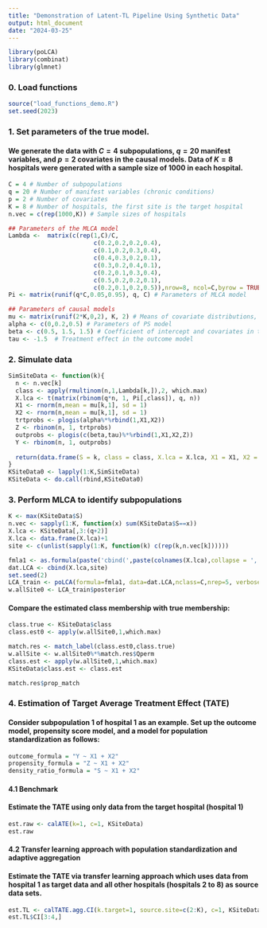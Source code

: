 ```yaml
---
title: "Demonstration of Latent-TL Pipeline Using Synthetic Data"
output: html_document
date: "2024-03-25"
---
```


```r
library(poLCA)
library(combinat)
library(glmnet)
```
### 0. Load functions
```r
source("load_functions_demo.R")
set.seed(2023)
```

### 1. Set parameters of the true model.
#### We generate the data with $C=4$ subpopulations, $q=20$ manifest variables, and $p=2$ covariates in the causal models. Data of $K=8$ hospitals were generated with a sample size of 1000 in each hospital.

```r
C = 4 # Number of subpopulations
q = 20 # Number of manifest variables (chronic conditions)
p = 2 # Number of covariates
K = 8 # Number of hospitals, the first site is the target hospital
n.vec = c(rep(1000,K)) # Sample sizes of hospitals

## Parameters of the MLCA model
Lambda <-  matrix(c(rep(1,C)/C,
                        c(0.2,0.2,0.2,0.4),
                        c(0.1,0.2,0.3,0.4),
                        c(0.4,0.3,0.2,0.1),
                        c(0.3,0.2,0.4,0.1),
                        c(0.2,0.1,0.3,0.4),
                        c(0.5,0.2,0.2,0.1),
                        c(0.2,0.1,0.2,0.5)),nrow=8, ncol=C,byrow = TRUE) # Hospital mixing proportions
Pi <- matrix(runif(q*C,0.05,0.95), q, C) # Parameters of MLCA model

## Parameters of causal models
mu <- matrix(runif(2*K,0,2), K, 2) # Means of covariate distributions, which are different across sites
alpha <- c(0,0.2,0.5) # Parameters of PS model
beta <- c(0.5, 1.5, 1.5) # Coefficient of intercept and covariates in the outcome model
tau <- -1.5  # Treatment effect in the outcome model
```

### 2. Simulate data
```r
SimSiteData <- function(k){
  n <- n.vec[k]
  class <- apply(rmultinom(n,1,Lambda[k,]),2, which.max)
  X.lca <- t(matrix(rbinom(q*n, 1, Pi[,class]), q, n))
  X1 <- rnorm(n,mean = mu[k,1], sd = 1)
  X2 <- rnorm(n,mean = mu[k,1], sd = 1)
  trtprobs <- plogis(alpha%*%rbind(1,X1,X2))
  Z <- rbinom(n, 1, trtprobs)
  outprobs <- plogis(c(beta,tau)%*%rbind(1,X1,X2,Z))
  Y <- rbinom(n, 1, outprobs)
  
  return(data.frame(S = k, class = class, X.lca = X.lca, X1 = X1, X2 = X2, Z = Z, Y = Y))
}
KSiteData0 <- lapply(1:K,SimSiteData)
KSiteData <- do.call(rbind,KSiteData0)
```

### 3. Perform MLCA to identify subpopulations
```r
K <- max(KSiteData$S)
n.vec <- sapply(1:K, function(x) sum(KSiteData$S==x))
X.lca <- KSiteData[,3:(q+2)]
X.lca <- data.frame(X.lca)+1
site <- c(unlist(sapply(1:K, function(k) c(rep(k,n.vec[k])))))

fmla1 <- as.formula(paste('cbind(',paste(colnames(X.lca),collapse = ','),')~site'))
dat.LCA <- cbind(X.lca,site)
set.seed(2)
LCA_train <- poLCA(formula=fmla1, data=dat.LCA,nclass=C,nrep=5, verbose = FALSE)
w.allSite0 <- LCA_train$posterior
```

#### Compare the estimated class membership with true membership: 
```r
class.true <- KSiteData$class
class.est0 <- apply(w.allSite0,1,which.max)

match.res <- match_label(class.est0,class.true)
w.allSite <- w.allSite0%*%match.res$Qperm
class.est <- apply(w.allSite0,1,which.max)
KSiteData$class.est <- class.est

match.res$prop_match
```


### 4. Estimation of Target Average Treatment Effect (TATE)
#### Consider subpopulation 1 of hospital 1 as an example. Set up the outcome model, propensity score model, and a model for population standardization as follows:
```r
outcome_formula = "Y ~ X1 + X2"
propensity_formula = "Z ~ X1 + X2"
density_ratio_formula = "S ~ X1 + X2"
```

#### 4.1 Benchmark 
#### Estimate the TATE using only data from the target hospital (hospital 1)
```r
est.raw <- calATE(k=1, c=1, KSiteData)
est.raw
```

#### 4.2 Transfer learning approach with population standardization and adaptive aggregation
#### Estimate the TATE via transfer learning approach which uses data from hospital 1 as target data and all other hospitals (hospitals 2 to 8) as source data sets.
```r
est.TL <- calTATE.agg.CI(k.target=1, source.site=c(2:K), c=1, KSiteData, lambda.lower.bound = NULL)
est.TL$CI[3:4,]
```

